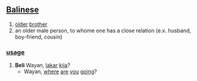 == [[Balinese]] ==

# [[older]] [[brother]]
# an older male person, to whome one has a close relation (e.x. husband, boy-friend, cousin)

=== [[usage]] ===
#  '''Beli''' Wayan, [[lakar]] [[kija]]?
#* Wayan, [[where]] [[are]] [[you]] [[going]]?